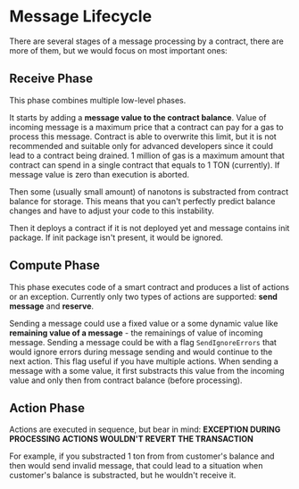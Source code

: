 # Message Lifecycle

There are several stages of a message processing by a contract, there are more of them, but we would focus on most important ones:

## Receive Phase

This phase combines multiple low-level phases. 

It starts by adding a **message value to the contract balance**. Value of incoming message is a maximum price that a contract can pay for a gas to process this message. Contract is able to overwrite this limit, but it is not recommended and suitable only for advanced developers since it could lead to a contract being drained. 1 million of gas is a maximum amount that contract can spend in a single contract that equals to 1 TON (currently). If message value is zero than execution is aborted.

Then some (usually small amount) of nanotons is substracted from contract balance for storage. This means that you can't perfectly predict balance changes and have to adjust your code to this instability.

Then it deploys a contract if it is not deployed yet and message contains init package. If init package isn't present, it would be ignored.

## Compute Phase

This phase executes code of a smart contract and produces a list of actions or an exception. Currently only two types of actions are supported: **send message** and **reserve**.

Sending a message could use a fixed value or a some dynamic value like **remaining value of a message** - the remainings of value of incoming message. Sending a message could be with a flag `SendIgnoreErrors` that would ignore errors during message sending and would continue to the next action. This flag useful if you have multiple actions. When sending a message with a some value, it first substracts this value from the incoming value and only then from contract balance (before processing).

## Action Phase

Actions are executed in sequence, but bear in mind:
**EXCEPTION DURING PROCESSING ACTIONS WOULDN'T REVERT THE TRANSACTION**

For example, if you substracted 1 ton from from customer's balance and then would send invalid message, that could lead to a situation when customer's balance is substracted, but he wouldn't receive it.
